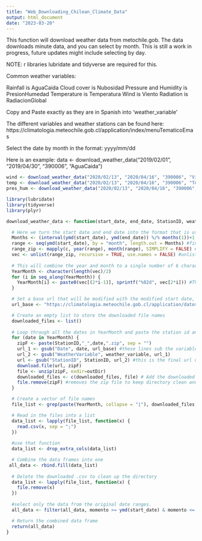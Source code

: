 ---
title: "Web_Downloading_Chilean_Climate_Data"
output: html_document
date: "2023-03-20"
---
This function will download weather data from metochile.gob. The data downloads minute data, and you can select by month. This is still a work in progress, future updates might include selecting by day. 

NOTE: r libraries lubridate and tidyverse are required for this.

Common weather variables:

Rainfall is AguaCaida
Cloud cover is Nubosidad
Pressure and Humidity is PresionHumedad
Temperature is Temperatura
Wind is Viento
Radiation is RadiacionGlobal

Copy and Paste exactly as they are in Spanish into 'weather_variable'

The different variables and weather stations can be found here:
https://climatologia.meteochile.gob.cl/application/index/menuTematicoEmas

Select the date by month in the format: yyyy/mm/dd

Here is an example:
data <- download_weather_data("2019/02/01", "2019/04/30", "390006", "AguaCaida")


```{r}
wind <- download_weather_data("2020/02/13", "2020/04/16", "390006", "Viento")
temp <- download_weather_data("2020/02/13", "2020/04/16", "390006", "Temperatura")
pres_hum <- download_weather_data("2020/02/13", "2020/04/16", "390006", "PresionHumedad")
```


```{r}
library(lubridate)
library(tidyverse)
library(plyr)

download_weather_data <- function(start_date, end_date, StationID, weather_variable, outDir = getwd()) {

  # Here we turn the start date and end date into the format that is used in the url used to download
  Months <- (interval(ymd(start_date), ymd(end_date)) %/% months(1))+1
  range <- seq(ymd(start_date), by = "month", length.out = Months) #finds the # of months of data to download
  range_zip <- mapply(c, year(range), month(range), SIMPLIFY = FALSE) #creates a list of years and months
  vec <- unlist(range_zip, recursive = TRUE, use.names = FALSE) #unlists the list
  
  # This will combine the year and month to a single number of 6 characters.
  YearMonth <- character(length(vec)/2)
  for (i in seq_along(YearMonth)) {
    YearMonth[i] <- paste0(vec[(2*i-1)], sprintf("%02d", vec[2*i])) #This adds a leading 0 if the month is less than 10 as well as creates a value of yyyymm which is used in the url
  }

  # Set a base url that will be modified with the modified start date, modified end date, station id, and weather variable
  url_base <- "https://climatologia.meteochile.gob.cl/application/datos/getDatosEma/StationID/StationID_Date_WeatherVariable.csv.zip"

  # Create an empty list to store the downloaded file names
  downloaded_files <- list()
  
  # Loop through all the dates in YearMonth and paste the station id and weather variable in the appropriate spots in the URL 
  for (date in YearMonth) {
    zipF <- paste(StationID,"_",date,".zip", sep = "")
    url_1 <- gsub("Date", date, url_base) #these lines sub the variables into the url
    url_2 <- gsub("WeatherVariable", weather_variable, url_1)
    url <- gsub("StationID", StationID, url_2) #this is the final url used to download the data
    download.file(url, zipF)
    file <- unzip(zipF, exdir=outDir)
    downloaded_files <- c(downloaded_files, file) # Add the downloaded files to the list
    file.remove(zipF) #removes the zip file to keep directory clean and tidy
  }

  # Create a vector of file names
  file_list <- grep(paste(YearMonth, collapse = "|"), downloaded_files, value = TRUE)

  # Read in the files into a list
  data_list <- lapply(file_list, function(x) {
    read.csv(x, sep = ";")
  })
  
  #use that function
  data_list <- drop_extra_cols(data_list)

  # Combine the data frames into one
 all_data <- rbind.fill(data_list)
  
  # Delete the downloaded .csv to clean up the directory
  data_list <- lapply(file_list, function(x) {
    file.remove(x)
  })
  
  #select only the data from the original date ranges.
  all_data <- filter(all_data, momento >= ymd(start_date) & momento <= ymd(end_date))

  # Return the combined data frame
  return(all_data)
}

``` 


